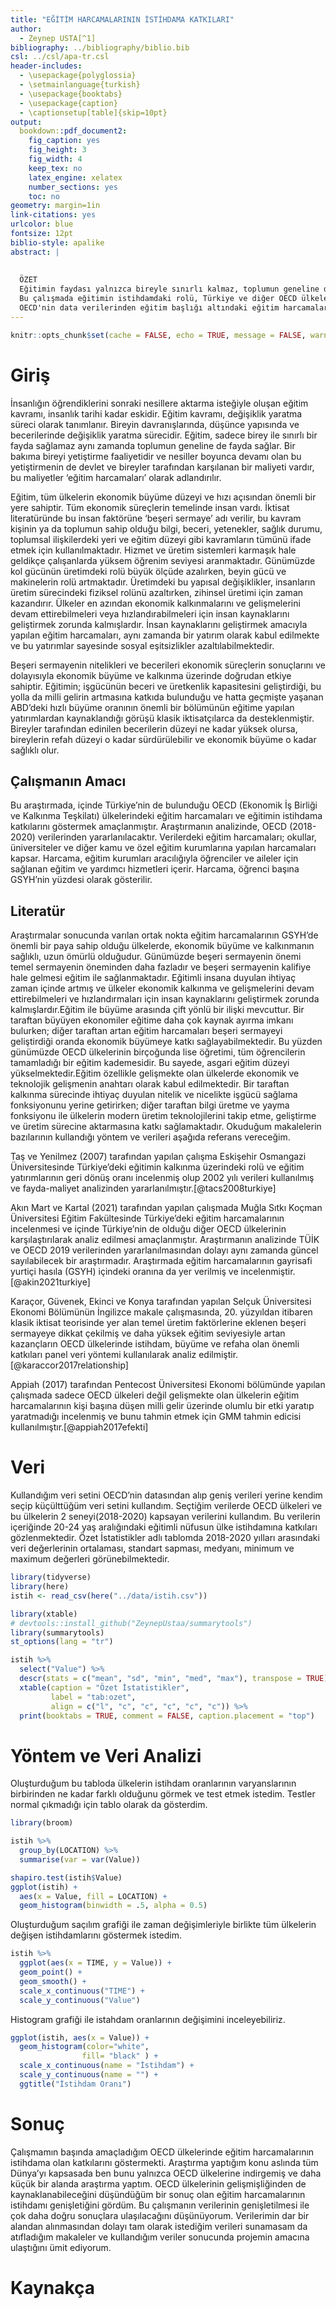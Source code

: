 ```yaml
---
title: "EĞİTİM HARCAMALARININ İSTİHDAMA KATKILARI"
author: 
  - Zeynep USTA[^1]
bibliography: ../bibliography/biblio.bib
csl: ../csl/apa-tr.csl
header-includes:
  - \usepackage{polyglossia}
  - \setmainlanguage{turkish}
  - \usepackage{booktabs}
  - \usepackage{caption} 
  - \captionsetup[table]{skip=10pt}
output:
  bookdown::pdf_document2:
    fig_caption: yes
    fig_height: 3
    fig_width: 4
    keep_tex: no
    latex_engine: xelatex
    number_sections: yes
    toc: no
geometry: margin=1in
link-citations: yes
urlcolor: blue
fontsize: 12pt
biblio-style: apalike
abstract: |
  
  
  ÖZET
  Eğitimin faydası yalnızca bireyle sınırlı kalmaz, toplumun geneline de fayda sağlar. Günümüzde eğitim uluslararası rekabetin en önemli belirleyicilerindendir. Verimlilik, üretim ve gelir artışının kaynağını eğitimli bireyler oluşturmaktadır. İş gücünün bilgi, beceri ve yetenek niteliklerini arttıran eğitim; ekonomik büyüme ve refah artışını beraberinde getirir. 
  Bu çalışmada eğitimin istihdamdaki rolü, Türkiye ve diğer OECD ülkeleri açısından analiz edilmeye çalışılmaktadır. Analizlerim sonucunda yıllar içindeki eğitimli insan gücünün istihdama katkısı daha fazla olmaktadır. 
  OECD'nin data verilerinden eğitim başlığı altındaki eğitim harcamaları ve eğitim harcamalarının istihdama etkisi başlıklı veriler kullanılmıştır. Seçili veriler OECD ülkeleri ve 2018-2020 yılları arasındaki verilerdir. Eğitim harcamalarının 20-24 yaş arasındaki çalışan eğitimli bireylerin istihdama katkıları kişi başına düşen gayri sayfi yurtiçi hasıla ile gösterilmiştir. 
---
```

```r
knitr::opts_chunk$set(cache = FALSE, echo = TRUE, message = FALSE, warning = FALSE)
```


[^1]: 20080305, [Github Repo](https://github.com/ZeynepUstaa/finallll.git)

# Giriş
İnsanlığın öğrendiklerini sonraki nesillere aktarma isteğiyle oluşan eğitim kavramı, insanlık tarihi kadar eskidir. Eğitim kavramı, değişiklik yaratma süreci olarak tanımlanır. Bireyin davranışlarında, düşünce yapısında ve becerilerinde değişiklik yaratma sürecidir. Eğitim, sadece birey ile sınırlı bir fayda sağlamaz aynı zamanda toplumun geneline de fayda sağlar. Bir bakıma bireyi yetiştirme faaliyetidir ve nesiller boyunca devamı olan bu yetiştirmenin de devlet ve bireyler tarafından karşılanan bir maliyeti vardır, bu maliyetler ‘eğitim harcamaları’ olarak adlandırılır. 

Eğitim, tüm ülkelerin ekonomik büyüme düzeyi ve hızı açısından önemli bir yere sahiptir. Tüm ekonomik süreçlerin temelinde insan vardı. İktisat literatüründe bu insan faktörüne ‘beşeri sermaye’ adı verilir, bu kavram kişinin ya da toplumun sahip olduğu bilgi, beceri, yetenekler, sağlık durumu, toplumsal ilişkilerdeki yeri ve eğitim düzeyi gibi kavramların tümünü ifade etmek için kullanılmaktadır. Hizmet ve üretim sistemleri karmaşık hale geldikçe çalışanlarda yüksem öğrenim seviyesi aranmaktadır. Günümüzde kol gücünün üretimdeki rolü büyük ölçüde azalırken, beyin gücü ve makinelerin rolü artmaktadır. Üretimdeki bu yapısal değişiklikler, insanların üretim sürecindeki fiziksel rolünü azaltırken, zihinsel üretimi için zaman kazandırır. Ülkeler en azından ekonomik kalkınmalarını ve gelişmelerini devam ettirebilmeleri veya hızlandırabilmeleri için insan kaynaklarını geliştirmek zorunda kalmışlardır. İnsan kaynaklarını geliştirmek amacıyla yapılan eğitim harcamaları, aynı zamanda bir yatırım olarak kabul edilmekte ve bu yatırımlar sayesinde sosyal eşitsizlikler azaltılabilmektedir. 

Beşeri sermayenin nitelikleri ve becerileri ekonomik süreçlerin sonuçlarını ve dolayısıyla ekonomik büyüme ve kalkınma üzerinde doğrudan etkiye sahiptir. Eğitimin; işgücünün beceri ve üretkenlik kapasitesini geliştirdiği, bu yolla da milli gelirin artmasına katkıda bulunduğu ve hatta geçmişte yaşanan ABD’deki hızlı büyüme oranının önemli bir bölümünün eğitime yapılan yatırımlardan kaynaklandığı görüşü klasik iktisatçılarca da desteklenmiştir. Bireyler tarafından edinilen becerilerin düzeyi ne kadar yüksek olursa, bireylerin refah düzeyi o kadar sürdürülebilir ve ekonomik büyüme o kadar sağlıklı olur.  


## Çalışmanın Amacı
Bu araştırmada, içinde Türkiye’nin de bulunduğu OECD (Ekonomik İş Birliği ve Kalkınma Teşkilatı) ülkelerindeki eğitim harcamaları ve eğitimin istihdama katkılarını göstermek amaçlanmıştır. Araştırmanın analizinde, OECD (2018-2020) verilerinden yararlanılacaktır. Verilerdeki eğitim harcamaları; okullar, üniversiteler ve diğer kamu ve özel eğitim kurumlarına yapılan harcamaları kapsar. Harcama, eğitim kurumları aracılığıyla öğrenciler ve aileler için sağlanan eğitim ve yardımcı hizmetleri içerir. Harcama, öğrenci başına GSYH’nin yüzdesi olarak gösterilir. 

## Literatür 
Araştırmalar sonucunda varılan ortak nokta eğitim harcamalarının GSYH'de önemli bir paya sahip olduğu ülkelerde, ekonomik büyüme ve kalkınmanın sağlıklı, uzun ömürlü olduğudur. Günümüzde beşeri sermayenin önemi temel sermayenin öneminden daha fazladır ve beşeri sermayenin kalifiye hale gelmesi eğitim ile sağlanmaktadır. Eğitimli insana duyulan ihtiyaç zaman içinde artmış ve ülkeler ekonomik kalkınma ve gelişmelerini devam ettirebilmeleri ve hızlandırmaları için insan kaynaklarını geliştirmek zorunda kalmışlardır.Eğitim ile büyüme arasında çift yönlü bir ilişki mevcuttur. Bir taraftan büyüyen ekonomiler eğitime daha çok kaynak ayırma imkanı 
bulurken; diğer taraftan artan eğitim harcamaları beşeri sermayeyi geliştirdiği oranda ekonomik büyümeye katkı sağlayabilmektedir. Bu yüzden günümüzde OECD ülkelerinin birçoğunda lise öğretimi, tüm öğrencilerin tamamladığı bir eğitim kademesidir. Bu sayede, asgari eğitim düzeyi yükselmektedir.Eğitim özellikle gelişmekte olan ülkelerde ekonomik ve teknolojik gelişmenin anahtarı olarak kabul edilmektedir. Bir taraftan kalkınma sürecinde ihtiyaç 
duyulan nitelik ve nicelikte işgücü sağlama fonksiyonunu yerine getirirken; diğer taraftan bilgi üretme ve yayma fonksiyonu ile ülkelerin modern üretim teknolojilerini takip etme, geliştirme ve üretim sürecine aktarmasına katkı sağlamaktadır. 
Okuduğum makalelerin bazılarının kullandığı yöntem ve verileri aşağıda referans vereceğim.  

Taş ve Yenilmez (2007) tarafından yapılan çalışma Eskişehir Osmangazi Üniversitesinde Türkiye’deki eğitimin kalkınma üzerindeki rolü ve eğitim yatırımlarının geri dönüş oranı incelenmiş olup 2002 yılı verileri kullanılmış ve fayda-maliyet analizinden yararlanılmıştır.[@tacs2008turkiye] 

Akın Mart ve Kartal (2021) tarafından yapılan çalışmada Muğla Sıtkı Koçman Üniversitesi Eğitim Fakültesinde Türkiye’deki eğitim harcamalarının incelenmesi ve içinde Türkiye’nin de olduğu diğer OECD ülkelerinin karşılaştırılarak analiz edilmesi amaçlanmıştır. Araştırmanın analizinde TÜİK ve OECD 2019 verilerinden yararlanılmasından dolayı aynı zamanda güncel sayılabilecek bir araştırmadır. Araştırmada eğitim harcamalarının gayrisafi yurtiçi hasıla (GSYH) içindeki oranına da yer verilmiş ve incelenmiştir.[@akin2021turkiye]  

Karaçor, Güvenek, Ekinci ve Konya tarafından yapılan Selçuk Üniversitesi Ekonomi Bölümünün İngilizce makale çalışmasında, 20. yüzyıldan itibaren klasik iktisat teorisinde yer alan temel üretim faktörlerine eklenen beşeri sermayeye dikkat çekilmiş ve daha yüksek eğitim seviyesiyle artan kazançların OECD ülkelerinde istihdam, büyüme ve refaha olan önemli katkıları panel veri yöntemi kullanılarak analiz edilmiştir.[@karaccor2017relationship]

Appiah (2017) tarafından Pentecost Üniversitesi Ekonomi bölümünde yapılan çalışmada sadece OECD ülkeleri değil gelişmekte olan ülkelerin eğitim harcamalarının kişi başına düşen milli gelir üzerinde olumlu bir etki yaratıp yaratmadığı incelenmiş ve bunu tahmin etmek için GMM tahmin edicisi kullanılmıştır.[@appiah2017efekti]  


# Veri 
Kullandığım veri setini OECD'nin datasından alıp geniş verileri yerine kendim seçip küçülttüğüm veri setini kullandım. Seçtiğim verilerde OECD ülkeleri ve bu ülkelerin 2 seneyi(2018-2020) kapsayan verilerini kullandım. Bu verilerin içeriğinde 20-24 yaş aralığındaki eğitimli nüfusun ülke istihdamına katkıları gözlenmektedir. Özet İstatistikler adlı tablomda 2018-2020 yılları arasındaki veri değerlerinin ortalaması, standart sapması, medyanı, minimum ve maximum değerleri görünebilmektedir.

```r
library(tidyverse)
library(here)
istih <- read_csv(here("../data/istih.csv"))
```



```r
library(xtable) 
# devtools::install_github("ZeynepUstaa/summarytools")
library(summarytools)
st_options(lang = "tr")
```



```r
istih %>%
  select("Value") %>% 
  descr(stats = c("mean", "sd", "min", "med", "max"), transpose = TRUE) %>% 
  xtable(caption = "Özet İstatistikler",
         label = "tab:ozet",
         align = c("l", "c", "c", "c", "c", "c")) %>% 
  print(booktabs = TRUE, comment = FALSE, caption.placement = "top")
```


# Yöntem ve Veri Analizi

Oluşturduğum bu tabloda ülkelerin istihdam oranlarının varyanslarının birbirinden ne kadar farklı olduğunu görmek ve test etmek istedim. Testler normal çıkmadığı için tablo olarak da gösterdim.

```r
library(broom)

istih %>% 
  group_by(LOCATION) %>% 
  summarise(var = var(Value))

shapiro.test(istih$Value)
ggplot(istih) +
  aes(x = Value, fill = LOCATION) +
  geom_histogram(binwidth = .5, alpha = 0.5)

```




Oluşturduğum saçılım grafiği ile zaman değişimleriyle birlikte tüm ülkelerin değişen istihdamlarını göstermek istedim.



```r
istih %>% 
  ggplot(aes(x = TIME, y = Value)) +
  geom_point() +
  geom_smooth() +
  scale_x_continuous("TIME") + 
  scale_y_continuous("Value")
```


Histogram grafiği ile istahdam oranlarının değişimini inceleyebiliriz. 

```r
ggplot(istih, aes(x = Value)) +
  geom_histogram(color="white",
                fill= "black" ) +
  scale_x_continuous(name = "İstihdam") +
  scale_y_continuous(name = "") +
  ggtitle("İstihdam Oranı")
```





# Sonuç

Çalışmamın başında amaçladığım OECD ülkelerinde eğitim harcamalarının istihdama olan katkılarını göstermekti. Araştırma yaptığım konu aslında tüm Dünya'yı kapsasada ben bunu yalnızca OECD ülkelerine indirgemiş ve daha küçük bir alanda araştırma yaptım. OECD ülkelerinin gelişmişliğinden de kaynaklanabileceğini düşündüğüm bir sonuç olan eğitim harcamalarının istihdamı genişletiğini gördüm. Bu çalışmanın verilerinin genişletilmesi ile çok daha doğru sonuçlara ulaşılacağını düşünüyorum. Verilerimin dar bir alandan alınmasından dolayı tam olarak istediğim verileri sunamasam da atıfladığım makaleler ve kullandığım veriler sonucunda projemin amacına ulaştığını ümit ediyorum.



\newpage
# Kaynakça {#references}
<div id="refs"></div>

